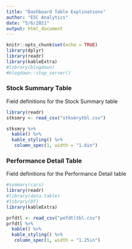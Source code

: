 ```yaml
---
title: "Dashboard Table Explinations"
author: "E5C Analytics"
date: "5/6/2021"
output: html_document
---
```


```r
knitr::opts_chunk$set(echo = TRUE)
library(dplyr)
library(readr)
library(kableExtra)
#library(blogdown)
#blogdown::stop_server()
```

### Stock Summary  Table

Field definitions for the Stock Summary table


```r
library(readr)
stksmry <- read_csv("stksmrytbl.csv")

stksmry %>%
  kable() %>%
  kable_styling() %>%
   column_spec(1, width = "1.6in")


```

### Performance Detail Table
Field definitions for the Performance Detail table


```r
#summary(cars)
library(readr)
#library(data.table)
#library(DT)
library(kableExtra)

prfdtl <- read_csv("pefdtltbl.csv")
prfdtl %>%
  kable() %>%
  kable_styling() %>%
   column_spec(1, width = "1.25in")


```
